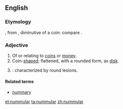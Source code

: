 ==English==

===Etymology===
{{etyl|la|en}} {{lena}} {{term|nummularius}}, from {{term|nummulus}}, diminutive of {{term|nummus}} a coin: compare {{etyl|fr|-}} {{term|nummulaire|lang=fr}}.

===Adjective===
{{en-adj}}
# Of or relating to [[coin]]s or [[money]].
# Coin-[[shaped]]; flattened, with a rounded form, as [[disk]].
# {{medicine}}: characterized by round lesions. 

====Related terms====
*[[nummary]]

[[et:nummular]]
[[ta:nummular]]
[[zh:nummular]]
